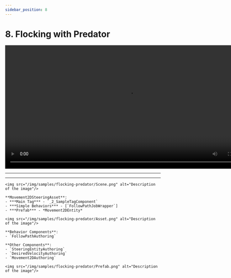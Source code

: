 ```yaml
---
sidebar_position: 8
---
```



# 8. Flocking with Predator

<video controls width="800">
  <source src="/videos/samples/flocking-predator/Video.mp4" type="video/mp4" />
  Your browser does not support the video tag.
</video>

-----


<Tabs>
  <TabItem value="first" label="Scene"> 

-----

    <img src="/img/samples/flocking-predator/Scene.png" alt="Description of the image"/>
    
  </TabItem>
  
  <TabItem value="second" label="Steering System Asset"> 

    **Movement2DSteeringAsset**:
    - ***Main Tag*** - `_2_SampleTagComponent`
    - ***Simple Behaviors*** - [`FollowPathJobWrapper`]
    - ***Prefab*** - *Movement2DEntity*

    <img src="/img/samples/flocking-predator/Asset.png" alt="Description of the image"/>

  </TabItem>
  
  <TabItem value="third" label="Prefab"> 
    
    **Behavior Components**:
    - `FollowPathAuthoring`

    **Other Components**:
    - `SteeringEntityAuthoring`
    - `DesiredVelocityAuthoring`
    - `Movement2DAuthoring`
    
    <img src="/img/samples/flocking-predator/Prefab.png" alt="Description of the image"/>

  </TabItem>
</Tabs>